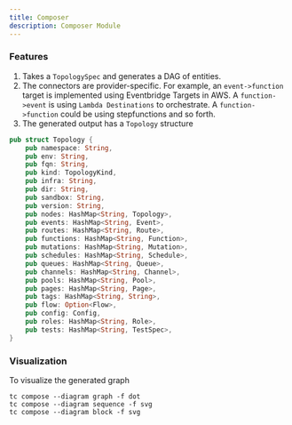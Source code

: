 ```yaml
---
title: Composer
description: Composer Module
---
```


### Features

1. Takes a `TopologySpec` and generates a DAG of entities.
2. The connectors are provider-specific. For example, an `event->function` target is implemented using Eventbridge Targets in AWS. A `function->event` is using `Lambda Destinations` to orchestrate. A `function->function` could be using stepfunctions and so forth.
3. The generated output has a `Topology` structure

```rust
pub struct Topology {
    pub namespace: String,
    pub env: String,
    pub fqn: String,
    pub kind: TopologyKind,
    pub infra: String,
    pub dir: String,
    pub sandbox: String,
    pub version: String,
    pub nodes: HashMap<String, Topology>,
    pub events: HashMap<String, Event>,
    pub routes: HashMap<String, Route>,
    pub functions: HashMap<String, Function>,
    pub mutations: HashMap<String, Mutation>,
    pub schedules: HashMap<String, Schedule>,
    pub queues: HashMap<String, Queue>,
    pub channels: HashMap<String, Channel>,
    pub pools: HashMap<String, Pool>,
    pub pages: HashMap<String, Page>,
    pub tags: HashMap<String, String>,
    pub flow: Option<Flow>,
    pub config: Config,
    pub roles: HashMap<String, Role>,
    pub tests: HashMap<String, TestSpec>,
}
```
### Visualization

To visualize the generated graph

```
tc compose --diagram graph -f dot
tc compose --diagram sequence -f svg
tc compose --diagram block -f svg
```
